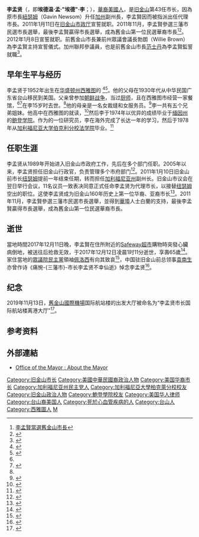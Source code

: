 {{noteTA
|1=zh:柏克萊加州大學; zh-hans:伯克利加州大学; zh-hant:柏克萊加州大學;
|2=zh-hans:加文·纽森; zh-hant:加文·紐森; zh-cn:加文·纽瑟姆; zh-tw:葛文·紐森;
|3=zh-hans:纽森; zh-hant:紐森; zh-cn:纽瑟姆; zh-tw:紐森;
}}
{{Infobox officeholder
| name            = 李孟贤<br/>Ed Lee
| image           = Mayor Ed Lee Headshot Closeup (cropped).jpg
| imagesize       = 170px
| caption         =
| office          = 第43任[[舊金山|舊金山]][[市長|市長]]
| term_start      = 2011年1月11日
| term_end        = {{box|2017年12月12日}}
| predecessor     = [[加文·纽森|加文·纽森]]
| successor       = [[伦敦·布里德|伦敦·布里德]]（代理）<br/>{{Link-en|马克·法瑞尔|Mark Farrell (politician)}}（正任）
| birth_date      = {{birth date|1952|5|5}}
| birth_place     = {{flag|USA|1912}}[[华盛顿州|华盛顿州]][[西雅图|西雅图]]{{Link-en|灯塔山社区|Beacon Hill, Seattle}}
| death_date      = {{death date and age|2017|12|12|1952|5|5}}
| death_place     = {{USA}}[[加利福尼亞州|加利福尼亞州]][[三藩市|三藩市]]
| party           = {{DP}}
| spouse          = 林进敏
| residence       = {{USA}}[[加利福尼亚州|加利福尼亚州]][[旧金山|旧金山]]
| alma_mater      = [[鲍登学院|鲍登学院]]<br />[[加州大学伯克利分校法学院|伯克利加州大学法学院]]
| profession      =
| 籍贯    = [[广东省_(中华民国)|广东省]][[台山市|台山市]]
| religion        =
| signature       =
| footnotes       = 
|death_cause=心血管疾病
}}
'''李孟贤'''（{{lang-en|'''Edwin Mah “Ed” Lee'''}}，即'''埃德温·孟·"埃德"·李'''；{{bd|1952年|5月5日|2017年|12月12日|||catIdx=Lee李}}），[[華裔美國人|華裔美國人]]，是[[旧金山|旧金山]]第43任市长，因為原市長[[加文·纽森|紐瑟姆]]（Gavin Newsom）升任[[加州|加州]]副州長，李孟賢因而被指派出任代理市長。2011年1月11日在[[旧金山市政厅|旧金山市政厅]]宣誓就职。2011年11月，李孟賢參選三藩市民選市長選舉，最後李孟賢贏得市長選舉，成為舊金山第一位民選華裔市長<ref>[http://sf.worldjournal.com/view/full_story/16359894/article-李孟賢當選舊金山市長 李孟賢當選舊金山市長]{{dead link|date=2018年3月 |bot=InternetArchiveBot |fix-attempted=yes }}</ref><REF>
{{Cite web |url=http://hk.news.yahoo.com/%E4%B8%89%E8%97%A9%E5%B8%82%E5%B8%82%E9%95%B7%E9%81%B8%E8%88%89%E6%9D%8E%E5%AD%9F%E8%B3%A2%E5%A4%A7%E7%86%B1-091900808.html |title=三藩市市長選舉李孟賢大熱 |access-date=2011-11-09 |archive-date=2020-03-25 |archive-url=https://web.archive.org/web/20200325191059/https://hk.news.yahoo.com/%E4%B8%89%E8%97%A9%E5%B8%82%E5%B8%82%E9%95%B7%E9%81%B8%E8%88%89%E6%9D%8E%E5%AD%9F%E8%B3%A2%E5%A4%A7%E7%86%B1-091900808.html |dead-url=no }}
</REF>。2012年1月8日宣誓就职。前舊金山市長兼前州眾議會議長勃朗（Willie Brown）為李孟賢主持宣誓儀式。加州聯邦參議員，也是前舊金山市長[[范士丹|范士丹]]為李孟賢監誓就職<ref>{{cite news
|title=李孟賢任舊金山市長 一路「8」
|publisher=聯合新聞網
|url=http://udn.com/NEWS/WORLD/WOR6/6833962.shtml#ixzz1j0IuFwZC
|date=2012-01-09
|accessdate=2012-01-09
|archive-date=2012-01-12
|archive-url=https://web.archive.org/web/20120112075608/http://udn.com/NEWS/WORLD/WOR6/6833962.shtml#ixzz1j0IuFwZC
|dead-url=yes
}}</ref>。

==早年生平与经历==
李孟贤于1952年出生在[[华盛顿州|华盛顿州]][[西雅图|西雅图]]的{{Link-en|灯塔山社区|Beacon Hill, Seattle}} <ref name="Shih">{{cite news |last = Shih |first = Gerry |url = https://www.nytimes.com/2011/01/16/us/16bcmayor.html?_r=2&pagewanted=all |title = Mayor Lee Leads Growing Asian-American Clout |newspaper = [[The_New_York_Times|The New York Times]] |date = 2011-01-15 |access-date = 2011-09-11 |url-status = live |archive-url = https://web.archive.org/web/20161109080401/http://www.nytimes.com/2011/01/16/us/16bcmayor.html?_r=2&pagewanted=all |archive-date = 2016-11-09 }}</ref><ref name="Dalton">{{cite news |last = Dalton |first = Andrew |url = http://sfist.com/2011/05/11/board_of_supervisors_weekly_power_r_9.php |title = Board of Supervisors Weekly Power Rankings |publisher = SFist |date = 2011-05-11 |access-date = 2011-09-11 |url-status = dead |archive-url = https://web.archive.org/web/20160517033913/http://sfist.com/2011/05/11/board_of_supervisors_weekly_power_r_9.php |archive-date = 2016-05-17 }}</ref>。他的父母在1930年代从中华民国广东省台山移民到美国。父亲曾参加[[朝鲜战争|朝鲜战争]]，当过[[厨师|厨师]]，且在西雅图市经营一家餐馆，<ref name="Shih" /><ref name="Name">{{cite news |title = Mayor Ed Lee: What's in a name? |date = 2011-08-29 |url = http://www.sfgate.com/cgi-bin/article.cgi?f=/c/a/2011/08/29/MNN71KOP58.DTL&type=politics |author = Heather Knight |newspaper = San Francisco Chronicle |access-date = 2011-09-28 |url-status = live |archive-url = https://web.archive.org/web/20111108175421/http://www.sfgate.com/cgi-bin/article.cgi?f=%2Fc%2Fa%2F2011%2F08%2F29%2FMNN71KOP58.DTL&type=politics |archive-date = 2011-11-08 }}</ref>在李15岁时去世。<ref name="Name" />他的母亲是一名女裁缝和女服务员。<ref>{{Cite web|title=San Francisco Mayor Ed Lee, who grew up in Seattle, dies at 65|url=https://www.seattletimes.com/seattle-news/politics/san-francisco-mayor-ed-lee-who-grew-up-in-seattle-dies-at-65/|access-date=2021-10-05|date=2017-12-12|work=The Seattle Times|language=en-US|archive-date=2021-10-05|archive-url=https://web.archive.org/web/20211005013345/https://www.seattletimes.com/seattle-news/politics/san-francisco-mayor-ed-lee-who-grew-up-in-seattle-dies-at-65/|dead-url=no}}</ref>李一共有五个兄弟姐妹。他高中在西雅图的{{Link-en|富兰克林高中|Franklin High School (Seattle)}}就读，<ref>{{cite web |url = https://www.seattletimes.com/seattle-news/politics/san-francisco-mayor-ed-lee-who-grew-up-in-seattle-dies-at-65/ |publisher = The Seattle Times |title = San Francisco Mayor Ed Lee, who grew up in Seattle, dies at 65 |date = 2017-12-12 |author = Beekman, Daniel |access-date = 2021-10-05 |archive-date = 2021-10-05 |archive-url = https://web.archive.org/web/20211005013345/https://www.seattletimes.com/seattle-news/politics/san-francisco-mayor-ed-lee-who-grew-up-in-seattle-dies-at-65/ |dead-url = no }}</ref>然后李于1974年以优异的成绩毕业于[[缅因州|缅因州]]的[[鲍登学院|鲍登学院]]。作为{{Link-en|沃森基金会|Watson Foundation}}的一位研究员，李在海外完成了长达一年的学习，然后于1978年从[[加利福尼亚大学伯克利分校法学院|加利福尼亚大学伯克利分校法学院]]毕业。<ref>{{cite web |url = http://fortune.com/2013/12/11/everyman-ed-lee/ |title = Everyman Ed Lee |first1 = Andy |last1 = Serwer |work = Fortune |date = 2013-12-11 |access-date = 2017-12-12 |url-status = live |archive-url = https://web.archive.org/web/20160530003203/http://fortune.com/2013/12/11/everyman-ed-lee/ |archive-date = 2016-05-30 }}</ref>

== 任职生涯 ==
李孟贤从1989年开始进入旧金山市政府工作，先后在多个部门任职。2005年以来，李孟贤担任旧金山行政官，负责管理多个市府部门<ref>{{cite web | language = zh-cn | publisher = 网易新闻 | title = 李孟贤成为美国旧金山首位华裔代理市长 | url = http://news.163.com/11/0112/09/6Q6JAC8C00014JB5.html | date = 2011-01-12 | accessdate = 2011-01-12 | archive-url = https://web.archive.org/web/20110727174915/http://news.163.com/11/0112/09/6Q6JAC8C00014JB5.html | archive-date = 2011-07-27 | dead-url = yes }}</ref>。2011年1月10日旧金山前市长[[加文·纽森|纽瑟姆]]提前一年结束任期，转而担任[[加利福尼亚州|加利福尼亚州]]副州长。旧金山市议会在翌日举行会议，11名议员一致表决同意正式任命李孟贤为代理市长，以接替[[加文·纽森|纽瑟姆]]空出的职位。这使李孟贤成为旧金山160年历史上第一位华裔、亚裔市长<ref>{{cite web | language = zh-cn | publisher = 中国新闻网 | title = 李孟贤宣誓就任旧金山160年历史上第一位华裔市长 | url = http://www.chinanews.com/hr/2011/01-12/2782349.shtml | date = 2011-01-12 | accessdate = 2011-01-12 | archive-date = 2020-11-06 | archive-url = https://web.archive.org/web/20201106003612/http://www.chinanews.com/hr/2011/01-12/2782349.shtml | dead-url = no }}</ref>。2011年11月，李孟賢參選三藩市民選市長選舉，並得到[[舊金山華埠|華埠]]人士白蘭的支持，最後李孟賢贏得市長選舉，成為舊金山第一位民選華裔市長。

==逝世==
當地時間2017年12月11日晚，李孟賢在住所附近的[[西夫韦|Safeway超市]]購物時突發心臟病倒地，被送往{{link-en|旧金山总医院|San Francisco General Hospital}}后抢救无效，于2017年12月12日凌晨1时11分逝世，享壽65歲<ref>{{Cite web |url=http://www.sfgate.com/news/article/San-Francisco-Mayor-Ed-Lee-dead-at-65-12423708.php |title=San Francisco Mayor Ed Lee dead at 65 |access-date=2017-12-12 |archive-date=2017-12-15 |archive-url=https://web.archive.org/web/20171215083239/http://www.sfgate.com/news/article/San-Francisco-Mayor-Ed-Lee-dead-at-65-12423708.php |dead-url=no }}</ref>。家住當地的[[美國眾議院|眾議院]][[民主党_(美国)|民主黨]]領袖[[南希·佩洛西|佩洛西]]有向其致哀<ref>{{Cite web|url=http://www.bbc.com/zhongwen/trad/world-42382998|title=逝者：李孟賢——美國舊金山華裔市長第一人（粵語）|accessdate=|author=|date=2017-12-17|publisher=bbc中文|archive-date=2020-11-30|archive-url=https://web.archive.org/web/20201130205406/https://www.bbc.com/zhongwen/trad/world-42382998|dead-url=no}}</ref>，中国驻旧金山前总领事[[袁南生|袁南生]]亦曾作诗《痛惋-{三藩市}-市长李孟贤不幸仙逝》悼念李孟贤<ref>{{cite news|url=https://www.singtaousa.com/%E7%81%A3%E5%8D%80/419983-%E7%B7%AC%E6%87%B7%E6%9C%80%E5%96%84%E8%89%AF%E7%9A%84%E6%8D%8D%E8%A1%9B%E8%80%85/|title=緬懷最善良的捍衛者|work=[[星島日報|星島日報]]|date=2017-12-18|accessdate=2019-12-17|archive-date=2020-11-06|archive-url=https://web.archive.org/web/20201106003630/https://www.singtaousa.com/%E7%81%A3%E5%8D%80/419983-%E7%B7%AC%E6%87%B7%E6%9C%80%E5%96%84%E8%89%AF%E7%9A%84%E6%8D%8D%E8%A1%9B%E8%80%85/|dead-url=no}}</ref>。

==纪念==
2019年11月13日，[[舊金山國際機場|舊金山國際機場]]国际航站楼的出发大厅被命名为“李孟贤市长国际航站楼离港大厅”<ref>{{cite news|url=https://sfbay.ca/2019/11/13/late-mayor-ed-lee-memorialized-at-sfos-departures-hall/|title=Late Mayor Ed Lee memorialized at SFO departures hall|publisher=SFBay|date=2019-11-13|accessdate=2019-12-16|archive-date=2020-11-06|archive-url=https://web.archive.org/web/20201106004837/https://sfbay.ca/2019/11/13/late-mayor-ed-lee-memorialized-at-sfos-departures-hall/|dead-url=no}}</ref>。

== 参考资料 ==
{{Reflist|2}}

== 外部連結 ==
* [https://web.archive.org/web/20120121075146/http://www.sfmayor.org/index.aspx?page=2 Office of the Mayor : About the Mayor]{{en}}

{{S-start}}
{{S-off}}
{{S-bef
| before = [[加文·纽森|加文·纽森]]
}}
{{S-ttl
| title = [[旧金山市长|旧金山市长]]
| years = 2011年1月11日 – 2017年12月12日
}}
{{S-aft
| after =[[伦敦·布里德|伦敦·布里德]]（代理）
}}
{{S-end}}

{{DEFAULTSORT:Lee, Edwin M.}}
[[Category:旧金山市长|Category:旧金山市长]]
[[Category:美國中華民國裔政治人物|Category:美國中華民國裔政治人物]]
[[Category:美国华裔市长|Category:美国华裔市长]]
[[Category:加利福尼亚州民主党人|Category:加利福尼亚州民主党人]]
[[Category:加利福尼亞大學柏克萊分校校友|Category:加利福尼亞大學柏克萊分校校友]]
[[Category:旧金山政治人物|Category:旧金山政治人物]]
[[Category:鮑登學院校友|Category:鮑登學院校友]]
[[Category:美国华人律师|Category:美国华人律师]]
[[Category:台山裔美国人|Category:台山裔美国人]]
[[Category:死於心血管疾病的人|Category:死於心血管疾病的人]]
[[Category:台山人|Category:台山人]]
[[Category:西雅圖人|Category:西雅圖人]]
[[Category:李姓|M]]